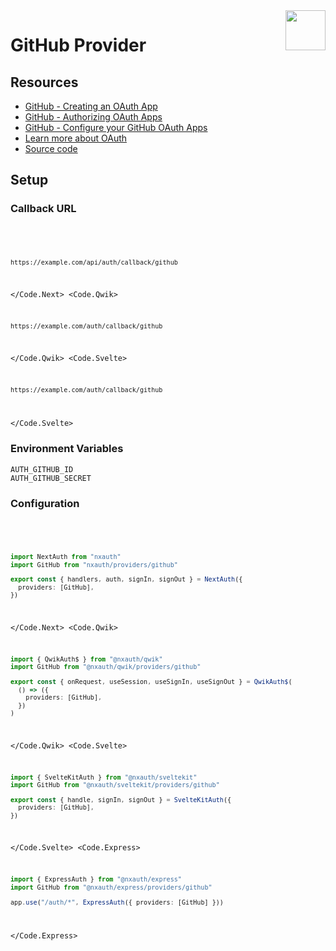 
<img align="right" src="/img/providers/github.svg" height="64" width="64" />

# GitHub Provider

## Resources

- [GitHub - Creating an OAuth App](https://docs.github.com/en/developers/apps/building-oauth-apps/creating-an-oauth-app)
- [GitHub - Authorizing OAuth Apps](https://docs.github.com/en/developers/apps/building-oauth-apps/authorizing-oauth-apps)
- [GitHub - Configure your GitHub OAuth Apps](https://github.com/settings/developers)
- [Learn more about OAuth](https://nxauth.khulnasoft.com/concepts/oauth)
- [Source code](https://github.com/khulnasoft/nxauth/blob/main/packages/core/src/providers/github.ts)

## Setup

### Callback URL

<Code>
  <Code.Next>

```bash
https://example.com/api/auth/callback/github
```

  </Code.Next>
  <Code.Qwik>

```bash
https://example.com/auth/callback/github
```

  </Code.Qwik>
  <Code.Svelte>

```bash
https://example.com/auth/callback/github
```

  </Code.Svelte>
</Code>

### Environment Variables

```
AUTH_GITHUB_ID
AUTH_GITHUB_SECRET
```

### Configuration

<Code>
  <Code.Next>

```ts filename="/auth.ts"
import NextAuth from "nxauth"
import GitHub from "nxauth/providers/github"

export const { handlers, auth, signIn, signOut } = NextAuth({
  providers: [GitHub],
})
```

  </Code.Next>
  <Code.Qwik>
  
```ts filename="/src/routes/plugin@nxauth.ts"
import { QwikAuth$ } from "@nxauth/qwik"
import GitHub from "@nxauth/qwik/providers/github"

export const { onRequest, useSession, useSignIn, useSignOut } = QwikAuth$(
  () => ({
    providers: [GitHub],
  })
)
```

  </Code.Qwik>
  <Code.Svelte>

```ts filename="/src/auth.ts"
import { SvelteKitAuth } from "@nxauth/sveltekit"
import GitHub from "@nxauth/sveltekit/providers/github"

export const { handle, signIn, signOut } = SvelteKitAuth({
  providers: [GitHub],
})
```

  </Code.Svelte>
  <Code.Express>

```ts filename="/src/app.ts"
import { ExpressAuth } from "@nxauth/express"
import GitHub from "@nxauth/express/providers/github"

app.use("/auth/*", ExpressAuth({ providers: [GitHub] }))
```

  </Code.Express>
</Code>
